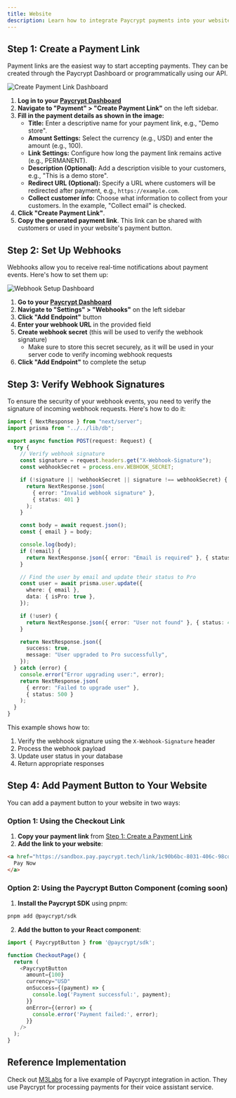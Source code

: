 ```yaml
---
title: Website
description: Learn how to integrate Paycrypt payments into your website
---
```


## Step 1: Create a Payment Link 

Payment links are the easiest way to start accepting payments. They can be created through the Paycrypt Dashboard or programmatically using our API.

<img src="https://us-east-1.tixte.net/uploads/tanmay111-files.tixte.co/Screenshot_2025-06-13_at_3.34.20%E2%80%AFAM_1_(1).png" alt="Create Payment Link Dashboard" />

1.  **Log in to your [Paycrypt Dashboard](https://paycrypt.tech)**
2.  **Navigate to "Payment" > "Create Payment Link"** on the left sidebar.
3.  **Fill in the payment details as shown in the image:**
    *   **Title:** Enter a descriptive name for your payment link, e.g., "Demo store".
    *   **Amount Settings:** Select the currency (e.g., USD) and enter the amount (e.g., 100).
    *   **Link Settings:** Configure how long the payment link remains active (e.g., PERMANENT).
    *   **Description (Optional):** Add a description visible to your customers, e.g., "This is a demo store".
    *   **Redirect URL (Optional):** Specify a URL where customers will be redirected after payment, e.g., `https://example.com`.
    *   **Collect customer info:** Choose what information to collect from your customers. In the example, "Collect email" is checked.
4.  **Click "Create Payment Link"**.
5.  **Copy the generated payment link**. This link can be shared with customers or used in your website's payment button.


## Step 2: Set Up Webhooks

Webhooks allow you to receive real-time notifications about payment events. Here's how to set them up:

<img src="https://us-east-1.tixte.net/uploads/tanmay111-files.tixte.co/Screenshot_2025-06-13_at_3.18.16%E2%80%AFAM_1.png" alt="Webhook Setup Dashboard" />

1.  **Go to your [Paycrypt Dashboard](https://paycrypt.tech)**
2.  **Navigate to "Settings" > "Webhooks"** on the left sidebar
3.  **Click "Add Endpoint"** button
4.  **Enter your webhook URL** in the provided field
5.  **Create webhook secret** (this will be used to verify the webhook signature)
    *   Make sure to store this secret securely, as it will be used in your server code to verify incoming webhook requests
6.  **Click "Add Endpoint"** to complete the setup


## Step 3: Verify Webhook Signatures
To ensure the security of your webhook events, you need to verify the signature of incoming webhook requests. Here's how to do it:

```typescript
import { NextResponse } from "next/server";
import prisma from "../../lib/db";

export async function POST(request: Request) {
  try {
    // Verify webhook signature
    const signature = request.headers.get("X-Webhook-Signature");
    const webhookSecret = process.env.WEBHOOK_SECRET;

    if (!signature || !webhookSecret || signature !== webhookSecret) {
      return NextResponse.json(
        { error: "Invalid webhook signature" },
        { status: 401 }
      );
    }

    const body = await request.json();
    const { email } = body;

    console.log(body);
    if (!email) {
      return NextResponse.json({ error: "Email is required" }, { status: 400 });
    }

    // Find the user by email and update their status to Pro
    const user = await prisma.user.update({
      where: { email },
      data: { isPro: true },
    });

    if (!user) {
      return NextResponse.json({ error: "User not found" }, { status: 404 });
    }

    return NextResponse.json({
      success: true,
      message: "User upgraded to Pro successfully",
    });
  } catch (error) {
    console.error("Error upgrading user:", error);
    return NextResponse.json(
      { error: "Failed to upgrade user" },
      { status: 500 }
    );
  }
}
```

This example shows how to:
1. Verify the webhook signature using the `X-Webhook-Signature` header
2. Process the webhook payload
3. Update user status in your database
4. Return appropriate responses

## Step 4: Add Payment Button to Your Website

You can add a payment button to your website in two ways:

### Option 1: Using the Checkout Link

1.  **Copy your payment link** from [Step 1: Create a Payment Link](##step-1-create-a-payment-link)
2.  **Add the link to your website**:

```html
<a href="https://sandbox.pay.paycrypt.tech/link/1c90b6bc-8031-406c-98cd-812668383559?email=yfw111realone@gmail.com" class="paycrypt-button">
  Pay Now
</a>
```
### Option 2: Using the Paycrypt Button Component (coming soon)

1.  **Install the Paycrypt SDK** using pnpm:

```bash
pnpm add @paycrypt/sdk
```

2.  **Add the button to your React component**:

```javascript
import { PaycryptButton } from '@paycrypt/sdk';

function CheckoutPage() {
  return (
    <PaycryptButton
      amount={100}
      currency="USD"
      onSuccess={(payment) => {
        console.log('Payment successful:', payment);
      }}
      onError={(error) => {
        console.error('Payment failed:', error);
      }}
    />
  );
}
```
## Reference Implementation

Check out [M3Labs](https://m3labs.in/) for a live example of Paycrypt integration in action. They use Paycrypt for processing payments for their voice assistant service.


